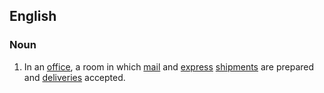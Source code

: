 
== English ==
===Noun===
{{en-noun}}
# In an [[office]], a room in which [[mail]] and [[express]] [[shipments]] are prepared and [[deliveries]] accepted.